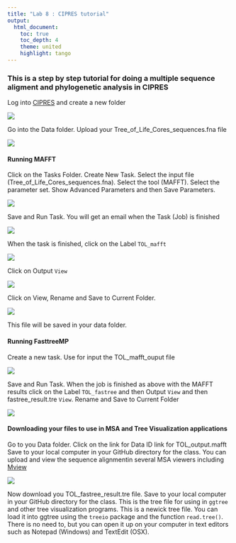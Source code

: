 ```yaml
---
title: "Lab 8 : CIPRES tutorial"
output:
  html_document:
    toc: true
    toc_depth: 4
    theme: united
    highlight: tango
---
```


### This is a step by step tutorial for doing a multiple sequence aligment and phylogenetic analysis in CIPRES

Log into [CIPRES](https://www.phylo.org/) and create a new folder

![](cipres/CIPRES_newfolder.png)


Go into the Data folder. Upload your Tree_of_Life_Cores_sequences.fna file

![](cipres/CIPRES_upload.png)

#### Running MAFFT

Click on the Tasks Folder.  Create New Task. Select the input file (Tree_of_Life_Cores_sequences.fna). Select the tool (MAFFT). Select the parameter set. Show Advanced Parameters and then Save Parameters.

![](cipres/CIPRES_new_task.png)

Save and Run Task. You will get an email when the Task (Job) is finished

![](cipres/CIPRES_mafft_finished.png)

When the task is finished, click on the Label `TOL_mafft`

![](cipres/CIPRES_mafft_label.png)

Click on Output `View`

![](cipres/CIPRES_mafft_output.png)

Click on View, Rename and Save to Current Folder. 

![](cipres/CIPRES_mafft_rename.png)

This file will be saved in your data folder.

#### Running FasttreeMP

Create a new task. Use for input the TOL_mafft_ouput file

![](cipres/CIPRES_fasttree.png)


Save and Run Task. When the job is finished as above with the MAFFT results click on the Label `TOL_fastree` and then Output `View` and then fastree_result.tre `View`. Rename and Save to Current Folder

![](cipres/CIPRES_fasttreeMP_result.png)

#### Downloading your files to use in MSA and Tree Visualization applications

Go to you Data folder. Click on the link for Data ID link for TOL_output.mafft  Save to your local computer in your GitHub directory for the class. You can upload and view the sequence alignmentin several MSA viewers including [Mview](https://www.ebi.ac.uk/Tools/msa/mview/)


![](cipres/MView_TOL.png)

Now download you TOL_fastree_result.tre file. Save to your local computer in your GitHub directory for the class. This is the tree file for using in `ggtree` and other tree visualization programs. This is a newick tree file. You can load it into ggtree using the `treeio` package and the function `read.tree()`.  There is no need to, but you can open it up on your computer in text editors such as Notepad (Windows) and TextEdit (OSX).


